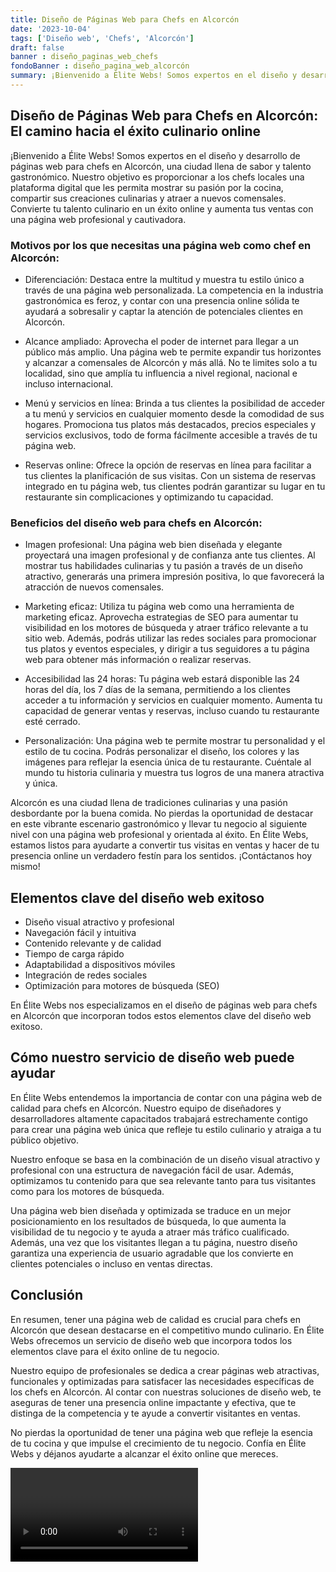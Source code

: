 ```yaml
---
title: Diseño de Páginas Web para Chefs en Alcorcón
date: '2023-10-04'
tags: ['Diseño web', 'Chefs', 'Alcorcón']
draft: false
banner : diseño_paginas_web_chefs
fondoBanner : diseño_pagina_web_alcorcón
summary: ¡Bienvenido a Élite Webs! Somos expertos en el diseño y desarrollo de páginas web para chefs en Alcorcón, una ciudad llena de sabor y talento gastronómico. Nuestro objetivo es proporcionar a los chefs locales una plataforma digital que les permita mostrar su pasión por la cocina, compartir sus creaciones culinarias y atraer a nuevos comensales. Convierte tu talento culinario en un éxito online y aumenta tus ventas con una página web profesional y cautivadora.
---
```


## Diseño de Páginas Web para Chefs en Alcorcón: El camino hacia el éxito culinario online

¡Bienvenido a Élite Webs! Somos expertos en el diseño y desarrollo de páginas web para chefs en Alcorcón, una ciudad llena de sabor y talento gastronómico. Nuestro objetivo es proporcionar a los chefs locales una plataforma digital que les permita mostrar su pasión por la cocina, compartir sus creaciones culinarias y atraer a nuevos comensales. Convierte tu talento culinario en un éxito online y aumenta tus ventas con una página web profesional y cautivadora.

### Motivos por los que necesitas una página web como chef en Alcorcón:

- Diferenciación: Destaca entre la multitud y muestra tu estilo único a través de una página web personalizada. La competencia en la industria gastronómica es feroz, y contar con una presencia online sólida te ayudará a sobresalir y captar la atención de potenciales clientes en Alcorcón.

- Alcance ampliado: Aprovecha el poder de internet para llegar a un público más amplio. Una página web te permite expandir tus horizontes y alcanzar a comensales de Alcorcón y más allá. No te limites solo a tu localidad, sino que amplía tu influencia a nivel regional, nacional e incluso internacional.

- Menú y servicios en línea: Brinda a tus clientes la posibilidad de acceder a tu menú y servicios en cualquier momento desde la comodidad de sus hogares. Promociona tus platos más destacados, precios especiales y servicios exclusivos, todo de forma fácilmente accesible a través de tu página web.

- Reservas online: Ofrece la opción de reservas en línea para facilitar a tus clientes la planificación de sus visitas. Con un sistema de reservas integrado en tu página web, tus clientes podrán garantizar su lugar en tu restaurante sin complicaciones y optimizando tu capacidad.

### Beneficios del diseño web para chefs en Alcorcón:

- Imagen profesional: Una página web bien diseñada y elegante proyectará una imagen profesional y de confianza ante tus clientes. Al mostrar tus habilidades culinarias y tu pasión a través de un diseño atractivo, generarás una primera impresión positiva, lo que favorecerá la atracción de nuevos comensales.

- Marketing eficaz: Utiliza tu página web como una herramienta de marketing eficaz. Aprovecha estrategias de SEO para aumentar tu visibilidad en los motores de búsqueda y atraer tráfico relevante a tu sitio web. Además, podrás utilizar las redes sociales para promocionar tus platos y eventos especiales, y dirigir a tus seguidores a tu página web para obtener más información o realizar reservas.

- Accesibilidad las 24 horas: Tu página web estará disponible las 24 horas del día, los 7 días de la semana, permitiendo a los clientes acceder a tu información y servicios en cualquier momento. Aumenta tu capacidad de generar ventas y reservas, incluso cuando tu restaurante esté cerrado.

- Personalización: Una página web te permite mostrar tu personalidad y el estilo de tu cocina. Podrás personalizar el diseño, los colores y las imágenes para reflejar la esencia única de tu restaurante. Cuéntale al mundo tu historia culinaria y muestra tus logros de una manera atractiva y única.

Alcorcón es una ciudad llena de tradiciones culinarias y una pasión desbordante por la buena comida. No pierdas la oportunidad de destacar en este vibrante escenario gastronómico y llevar tu negocio al siguiente nivel con una página web profesional y orientada al éxito. En Élite Webs, estamos listos para ayudarte a convertir tus visitas en ventas y hacer de tu presencia online un verdadero festín para los sentidos. ¡Contáctanos hoy mismo!

<GifSeo />

<Cta />

## Elementos clave del diseño web exitoso

- Diseño visual atractivo y profesional
- Navegación fácil y intuitiva
- Contenido relevante y de calidad
- Tiempo de carga rápido
- Adaptabilidad a dispositivos móviles
- Integración de redes sociales
- Optimización para motores de búsqueda (SEO)

En Élite Webs nos especializamos en el diseño de páginas web para chefs en Alcorcón que incorporan todos estos elementos clave del diseño web exitoso.

## Cómo nuestro servicio de diseño web puede ayudar

En Élite Webs entendemos la importancia de contar con una página web de calidad para chefs en Alcorcón. Nuestro equipo de diseñadores y desarrolladores altamente capacitados trabajará estrechamente contigo para crear una página web única que refleje tu estilo culinario y atraiga a tu público objetivo.

Nuestro enfoque se basa en la combinación de un diseño visual atractivo y profesional con una estructura de navegación fácil de usar. Además, optimizamos tu contenido para que sea relevante tanto para tus visitantes como para los motores de búsqueda.

Una página web bien diseñada y optimizada se traduce en un mejor posicionamiento en los resultados de búsqueda, lo que aumenta la visibilidad de tu negocio y te ayuda a atraer más tráfico cualificado. Además, una vez que los visitantes llegan a tu página, nuestro diseño garantiza una experiencia de usuario agradable que los convierte en clientes potenciales o incluso en ventas directas.

## Conclusión

En resumen, tener una página web de calidad es crucial para chefs en Alcorcón que desean destacarse en el competitivo mundo culinario. En Élite Webs ofrecemos un servicio de diseño web que incorpora todos los elementos clave para el éxito online de tu negocio.

Nuestro equipo de profesionales se dedica a crear páginas web atractivas, funcionales y optimizadas para satisfacer las necesidades específicas de los chefs en Alcorcón. Al contar con nuestras soluciones de diseño web, te aseguras de tener una presencia online impactante y efectiva, que te distinga de la competencia y te ayude a convertir visitantes en ventas.

No pierdas la oportunidad de tener una página web que refleje la esencia de tu cocina y que impulse el crecimiento de tu negocio. Confía en Élite Webs y déjanos ayudarte a alcanzar el éxito online que mereces.

<Video />

<CtaBot job='Chefs' city='Alcorcón'/>

<Gmaps query='Alcorcón+españa+maps' />